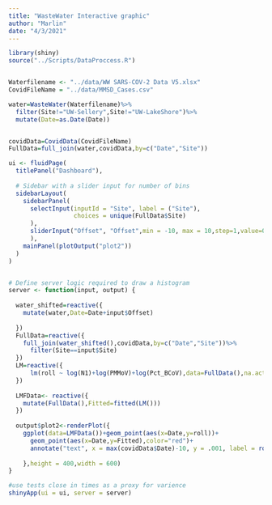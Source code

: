 ```yaml
---
title: "WasteWater Interactive graphic"
author: "Marlin"
date: "4/3/2021"
---
```


```r
library(shiny)
source("../Scripts/DataProccess.R")


Waterfilename <- "../data/WW SARS-COV-2 Data V5.xlsx"
CovidFileName = "../data/MMSD_Cases.csv"

water=WasteWater(Waterfilename)%>%
  filter(Site!="UW-Sellery",Site!="UW-LakeShore")%>%
  mutate(Date=as.Date(Date))


covidData=CovidData(CovidFileName)
FullData=full_join(water,covidData,by=c("Date","Site"))
```

```r
ui <- fluidPage(
  titlePanel("Dashboard"),
  
  # Sidebar with a slider input for number of bins 
  sidebarLayout(
    sidebarPanel(
      selectInput(inputId = "Site", label = ("Site"),
                  choices = unique(FullData$Site)
      ),
      sliderInput("Offset", "Offset",min = -10, max = 10,step=1,value=0)
      ),
    mainPanel(plotOutput("plot2"))
  )
)


# Define server logic required to draw a histogram
server <- function(input, output) {
  
  water_shifted=reactive({
    mutate(water,Date=Date+input$Offset)
    
  })
  FullData=reactive({
    full_join(water_shifted(),covidData,by=c("Date","Site"))%>%
      filter(Site==input$Site)
  })
  LM=reactive({
      lm(roll ~ log(N1)+log(PMMoV)+log(Pct_BCoV),data=FullData(),na.action = na.exclude)
  })
  
  LMFData<- reactive({
    mutate(FullData(),Fitted=fitted(LM()))
  })
  
  output$plot2<-renderPlot({
    ggplot(data=LMFData())+geom_point(aes(x=Date,y=roll))+
      geom_point(aes(x=Date,y=Fitted),color="red")+
      annotate("text", x = max(covidData$Date)-10, y = .001, label = round(summary(LM())$r.squared,3))
    
    },height = 400,width = 600)
}

#use tests close in times as a proxy for varience
shinyApp(ui = ui, server = server)
```